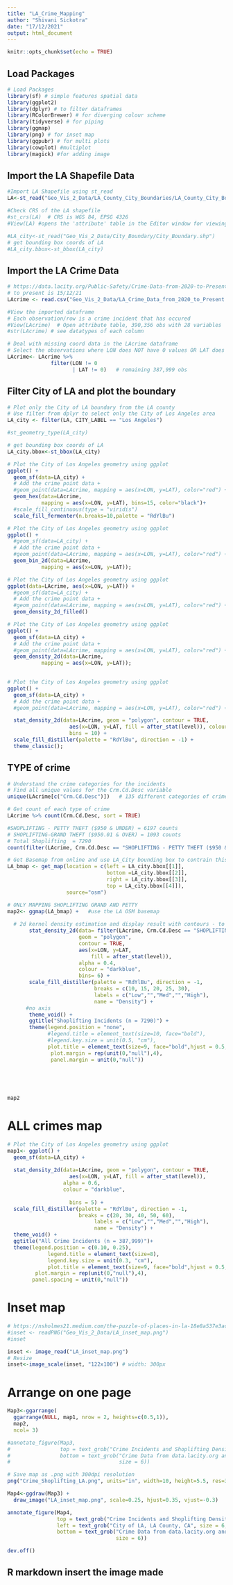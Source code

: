 ```yaml
---
title: "LA_Crime_Mapping"
author: "Shivani Sickotra"
date: "17/12/2021"
output: html_document
---
```


```r
knitr::opts_chunk$set(echo = TRUE)
```

## Load Packages
```r
# Load Packages
library(sf) # simple features spatial data
library(ggplot2)
library(dplyr) # to filter dataframes
library(RColorBrewer) # for diverging colour scheme
library(tidyverse) # for piping
library(ggmap)
library(png) # for inset map
library(ggpubr) # for multi plots
library(cowplot) #multiplot
library(magick) #for adding image

```

## Import the LA Shapefile Data
```r
#Import LA Shapefile using st_read 
LA<-st_read("Geo_Vis_2_Data/LA_County_City_Boundaries/LA_County_City_Boundaries.shp",            stringsAsFactors=FALSE)

#Check CRS of the LA shapefile
#st_crs(LA)  # CRS is WGS 84, EPSG 4326
#View(LA) #opens the 'attribute' table in the Editor window for viewing

#LA_city<-st_read("Geo_Vis_2_Data/City_Boundary/City_Boundary.shp")
# get bounding box coords of LA 
#LA_city.bbox<-st_bbox(LA_city)

```


## Import the LA Crime Data
```r
# https://data.lacity.org/Public-Safety/Crime-Data-from-2020-to-Present/2nrs-mtv8
# to present is 15/12/21
LAcrime <- read.csv("Geo_Vis_2_Data/LA_Crime_Data_from_2020_to_Present.csv")

#View the imported dataframe
# Each observation/row is a crime incident that has occured
#View(LAcrime)  # Open attribute table, 390,356 obs with 28 variables
#str(LAcrime) # see datatypes of each column 

```

```r
# Deal with missing coord data in the LAcrime dataframe
# Select the observations where LON does NOT have 0 values OR LAT does NOT have 0 values
LAcrime<- LAcrime %>% 
              filter(LON != 0
                     | LAT != 0)   # remaining 387,999 obs

```



## Filter City of LA and plot the boundary

```r
 
# Plot only the City of LA boundary from the LA county
# Use filter from dplyr to select only the City of Los Angeles area
LA_city <- filter(LA, CITY_LABEL == "Los Angeles")
```
```r
#st_geometry_type(LA_city)
```


```r
# get bounding box coords of LA 
LA_city.bbox<-st_bbox(LA_city)
```
```r
# Plot the City of Los Angeles geometry using ggplot
ggplot() +
  geom_sf(data=LA_city) +
  # Add the crime point data +
  #geom_point(data=LAcrime, mapping = aes(x=LON, y=LAT), color="red") +
  geom_hex(data=LAcrime,
           mapping = aes(x=LON, y=LAT), bins=15, color="black")+
  #scale_fill_continuous(type = "viridis")
  scale_fill_fermenter(n.breaks=10,palette = "RdYlBu")

```
```r
# Plot the City of Los Angeles geometry using ggplot
ggplot() +
  #geom_sf(data=LA_city) +
  # Add the crime point data +
  #geom_point(data=LAcrime, mapping = aes(x=LON, y=LAT), color="red") +
  geom_bin_2d(data=LAcrime,
           mapping = aes(x=LON, y=LAT));

```
```r
# Plot the City of Los Angeles geometry using ggplot
ggplot(data=LAcrime, aes(x=LON, y=LAT)) +
  #geom_sf(data=LA_city) +
  # Add the crime point data +
  #geom_point(data=LAcrime, mapping = aes(x=LON, y=LAT), color="red") +
  geom_density_2d_filled()

```
```r
# Plot the City of Los Angeles geometry using ggplot
ggplot() +
  geom_sf(data=LA_city) +
  # Add the crime point data +
  #geom_point(data=LAcrime, mapping = aes(x=LON, y=LAT), color="red") +
  geom_density_2d(data=LAcrime,
           mapping = aes(x=LON, y=LAT));
  
```

```r
# Plot the City of Los Angeles geometry using ggplot
ggplot() +
  geom_sf(data=LA_city) +
  # Add the crime point data +
  #geom_point(data=LAcrime, mapping = aes(x=LON, y=LAT), color="red") +

  stat_density_2d(data=LAcrime, geom = "polygon", contour = TRUE,
                    aes(x=LON, y=LAT, fill = after_stat(level)), colour = "black",
                    bins = 10) +
  scale_fill_distiller(palette = "RdYlBu", direction = -1) +
  theme_classic();
```



## TYPE of crime 
```r
# Understand the crime categories for the incidents
# Find all unique values for the Crm.Cd.Desc variable
unique(LAcrime[c("Crm.Cd.Desc")])   # 135 different categories of crime
```
```r
# Get count of each type of crime 
LAcrime %>% count(Crm.Cd.Desc, sort = TRUE)

#SHOPLIFTING - PETTY THEFT ($950 & UNDER) = 6197 counts
# SHOPLIFTING-GRAND THEFT ($950.01 & OVER) = 1093 counts
# Total Shoplifting  = 7290
count(filter(LAcrime, Crm.Cd.Desc == "SHOPLIFTING - PETTY THEFT ($950 & UNDER)"))  #Petty theft/shoplifting = 1093
```


```r
# Get Basemap from online and use LA_City bounding box to contrain this
LA_bmap <- get_map(location = c(left = LA_city.bbox[[1]],
                                bottom =LA_city.bbox[[2]],
                                right = LA_city.bbox[[3]],
                                top = LA_city.bbox[[4]]),
                   source="osm")
```



```r
# ONLY MAPPING SHOPLIFTING GRAND AND PETTY
map2<- ggmap(LA_bmap) +   #use the LA OSM basemap
       
  # 2d kernel density estimation and display result with contours - to prevent overplotting of points
       stat_density_2d(data= filter(LAcrime, Crm.Cd.Desc == "SHOPLIFTING-GRAND THEFT ($950.01 & OVER)" | Crm.Cd.Desc =="SHOPLIFTING - PETTY THEFT ($950 & UNDER)"),
                       geom = "polygon",
                       contour = TRUE,
                       aes(x=LON, y=LAT,
                           fill = after_stat(level)),
                       alpha = 0.4,
                       colour = "darkblue",
                       bins= 6) +
       scale_fill_distiller(palette = "RdYlBu", direction = -1,
                            breaks = c(10, 15, 20, 25, 30),
                            labels = c("Low","","Med","","High"),
                            name = "Density") +
      #no axis 
       theme_void() +
       ggtitle("Shoplifting Incidents (n = 7290)") +
       theme(legend.position = "none",
             #legend.title = element_text(size=10, face="bold"),
             #legend.key.size = unit(0.5, "cm"),
             plot.title = element_text(size=9, face="bold",hjust = 0.5, vjust= 1.5),
              plot.margin = rep(unit(0,"null"),4),
              panel.margin = unit(0,"null"))
        
      
     
      

map2
```
# ALL crimes map
```r
# Plot the City of Los Angeles geometry using ggplot
map1<- ggplot() +
  geom_sf(data=LA_city) +
  
  stat_density_2d(data=LAcrime, geom = "polygon", contour = TRUE,
                    aes(x=LON, y=LAT, fill = after_stat(level)),
                  alpha = 0.6,
                  colour = "darkblue",
                  
                    bins = 5) +
  scale_fill_distiller(palette = "RdYlBu", direction = -1,
                       breaks = c(20, 30, 40, 50, 60),
                            labels = c("Low","","Med","","High"),
                            name = "Density") +
  theme_void() +
  ggtitle("All Crime Incidents (n = 387,999)")+
  theme(legend.position = c(0.10, 0.25),
             legend.title = element_text(size=8),
             legend.key.size = unit(0.3, "cm"),
             plot.title = element_text(size=9, face="bold",hjust = 0.5, vjust= 1.5),
         plot.margin = rep(unit(0,"null"),4),
        panel.spacing = unit(0,"null"))
```

# Inset map
```r
# https://nsholmes21.medium.com/the-puzzle-of-places-in-la-18e8a537e3ac
#inset <- readPNG("Geo_Vis_2_Data/LA_inset_map.png")
#inset

inset <- image_read("LA_inset_map.png")
# Resize
inset<-image_scale(inset, "122x100") # width: 300px
```
# Arrange on one page
```r
Map3<-ggarrange(
  ggarrange(NULL, map1, nrow = 2, heights=c(0.5,1)),
  map2,
  ncol= 3)

#annotate_figure(Map3,
#                top = text_grob("Crime Incidents and Shoplifting Density \nin the City of Los Angeles, California 2020/21", hjust=0.8,face = "bold", size = 14),
#                bottom = text_grob("Crime Data from data.lacity.org and Boundary Data from geohub.lacity.org. Created by Shivani Sickotra, December 2021", hjust=0.8, face = "italic",
#                                   size = 6))

```
```r
# Save map as .png with 300dpi resolution 
png("Crime_Shoplifting_LA.png", units="in", width=10, height=5.5, res=300)

Map4<-ggdraw(Map3) + 
  draw_image("LA_inset_map.png", scale=0.25, hjust=0.35, vjust=-0.3)

annotate_figure(Map4,
                top = text_grob("Crime Incidents and Shoplifting Density \nin the City of Los Angeles, California 2020/21", hjust=0.75,face = "bold", size = 14),
                left = text_grob("City of LA, LA County, CA", size = 6, face="italic", vjust=-13, hjust=-2.4),
                bottom = text_grob("Crime Data from data.lacity.org and Boundary Data from geohub.lacity.org. Created by Shivani Sickotra, December 2021", hjust=0.75, face = "italic",
                                   size = 6))

dev.off()
```

## R markdown insert the image made



